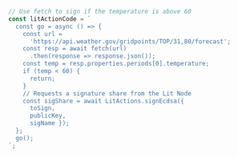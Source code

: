 ```js
// Use fetch to sign if the temperature is above 60
const litActionCode = `
  const go = async () => {
    const url =
      'https://api.weather.gov/gridpoints/TOP/31,80/forecast';
    const resp = await fetch(url)
      .then(response => response.json());
    const temp = resp.properties.periods[0].temperature;
    if (temp < 60) {
      return;
    }
    // Requests a signature share from the Lit Node
    const sigShare = await LitActions.signEcdsa({ 
      toSign, 
      publicKey, 
      sigName });
  };
  go();
`;
```
